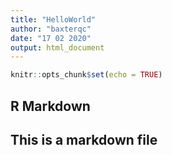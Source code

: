 ```yaml
---
title: "HelloWorld"
author: "baxterqc"
date: "17 02 2020"
output: html_document
---
```


```r
knitr::opts_chunk$set(echo = TRUE)
```

## R Markdown

## This is a markdown file